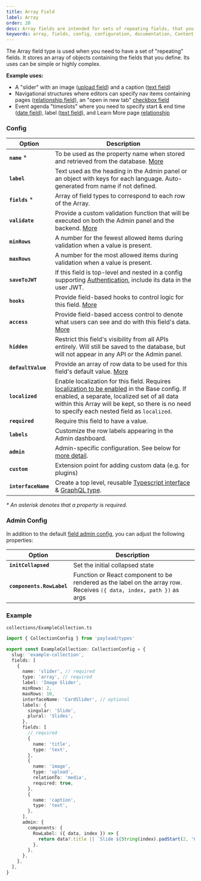 ```yaml
---
title: Array Field
label: Array
order: 20
desc: Array fields are intended for sets of repeating fields, that you define. Learn how to use array fields, see examples and options.
keywords: array, fields, config, configuration, documentation, Content Management System, cms, headless, javascript, node, react, express
---
```


<Banner>
  The Array field type is used when you need to have a set of "repeating" fields. It stores an array
  of objects containing the fields that you define. Its uses can be simple or highly complex.
</Banner>

<LightDarkImage
  srcLight="https://payloadcms.com/images/docs/fields/array.png"
  srcDark="https://payloadcms.com/images/docs/fields/array-dark.png"
  alt="Array field with two Rows in Payload admin panel"
  caption="Admin panel screenshot of an Array field with two Rows"
/>

**Example uses:**

- A "slider" with an image ([upload field](/docs/fields/upload)) and a caption ([text field](/docs/fields/text))
- Navigational structures where editors can specify nav items containing pages ([relationship field](/docs/fields/relationship)), an "open in new tab" [checkbox field](/docs/fields/checkbox)
- Event agenda "timeslots" where you need to specify start & end time ([date field](/docs/fields/date)), label ([text field](/docs/fields/text)), and Learn More page [relationship](/docs/fields/relationship)

### Config

| Option              | Description                                                                                                                                                                                                                                                                        |
| ------------------- | ---------------------------------------------------------------------------------------------------------------------------------------------------------------------------------------------------------------------------------------------------------------------------------- |
| **`name`** \*       | To be used as the property name when stored and retrieved from the database. [More](/docs/fields/overview#field-names)                                                                                                                                                             |
| **`label`**         | Text used as the heading in the Admin panel or an object with keys for each language. Auto-generated from name if not defined.                                                                                                                                                     |
| **`fields`** \*     | Array of field types to correspond to each row of the Array.                                                                                                                                                                                                                       |
| **`validate`**      | Provide a custom validation function that will be executed on both the Admin panel and the backend. [More](/docs/fields/overview#validation)                                                                                                                                       |
| **`minRows`**       | A number for the fewest allowed items during validation when a value is present.                                                                                                                                                                                                   |
| **`maxRows`**       | A number for the most allowed items during validation when a value is present.                                                                                                                                                                                                     |
| **`saveToJWT`**     | If this field is top-level and nested in a config supporting [Authentication](/docs/authentication/config), include its data in the user JWT.                                                                                                                                      |
| **`hooks`**         | Provide field-based hooks to control logic for this field. [More](/docs/fields/overview#field-level-hooks)                                                                                                                                                                         |
| **`access`**        | Provide field-based access control to denote what users can see and do with this field's data. [More](/docs/fields/overview#field-level-access-control)                                                                                                                            |
| **`hidden`**        | Restrict this field's visibility from all APIs entirely. Will still be saved to the database, but will not appear in any API or the Admin panel.                                                                                                                                   |
| **`defaultValue`**  | Provide an array of row data to be used for this field's default value. [More](/docs/fields/overview#default-values)                                                                                                                                                               |
| **`localized`**     | Enable localization for this field. Requires [localization to be enabled](/docs/configuration/localization) in the Base config. If enabled, a separate, localized set of all data within this Array will be kept, so there is no need to specify each nested field as `localized`. |
| **`required`**      | Require this field to have a value.                                                                                                                                                                                                                                                |
| **`labels`**        | Customize the row labels appearing in the Admin dashboard.                                                                                                                                                                                                                         |
| **`admin`**         | Admin-specific configuration. See below for [more detail](#admin-config).                                                                                                                                                                                                          |
| **`custom`**        | Extension point for adding custom data (e.g. for plugins)                                                                                                                                                                                                                          |
| **`interfaceName`** | Create a top level, reusable [Typescript interface](/docs/typescript/generating-types#custom-field-interfaces) & [GraphQL type](/docs/graphql/graphql-schema#custom-field-schemas).                                                                                                |

_\* An asterisk denotes that a property is required._

### Admin Config

In addition to the default [field admin config](/docs/fields/overview#admin-config), you can adjust the following properties:

| Option                    | Description                                                                                                          |
| ------------------------- | -------------------------------------------------------------------------------------------------------------------- |
| **`initCollapsed`**       | Set the initial collapsed state                                                                                      |
| **`components.RowLabel`** | Function or React component to be rendered as the label on the array row. Receives `({ data, index, path })` as args |

### Example

`collections/ExampleCollection.ts`

```ts
import { CollectionConfig } from 'payload/types'

export const ExampleCollection: CollectionConfig = {
  slug: 'example-collection',
  fields: [
    {
      name: 'slider', // required
      type: 'array', // required
      label: 'Image Slider',
      minRows: 2,
      maxRows: 10,
      interfaceName: 'CardSlider', // optional
      labels: {
        singular: 'Slide',
        plural: 'Slides',
      },
      fields: [
        // required
        {
          name: 'title',
          type: 'text',
        },
        {
          name: 'image',
          type: 'upload',
          relationTo: 'media',
          required: true,
        },
        {
          name: 'caption',
          type: 'text',
        },
      ],
      admin: {
        components: {
          RowLabel: ({ data, index }) => {
            return data?.title || `Slide ${String(index).padStart(2, '0')}`
          },
        },
      },
    },
  ],
}
```
